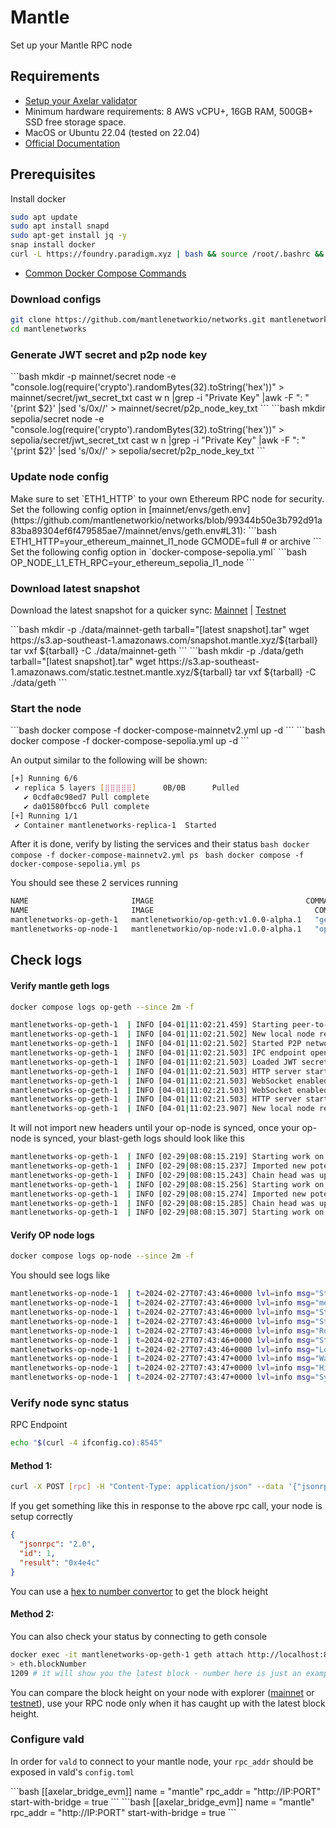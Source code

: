 # Mantle


Set up your Mantle RPC node

## Requirements

- [Setup your Axelar validator](/validator/setup)
- Minimum hardware requirements: 8 AWS vCPU+, 16GB RAM, 500GB+ SSD free storage space.
- MacOS or Ubuntu 22.04 (tested on 22.04)
- [Official Documentation](https://github.com/mantlenetworkio/networks/blob/main/run-node-mainnet.md)

## Prerequisites

Install docker
```bash
sudo apt update
sudo apt install snapd
sudo apt-get install jq -y
snap install docker
curl -L https://foundry.paradigm.xyz | bash && source /root/.bashrc && foundryup
```
- [Common Docker Compose Commands](./optimism#common-node-operations)

### Download configs

```bash
git clone https://github.com/mantlenetworkio/networks.git mantlenetworks
cd mantlenetworks
```

### Generate JWT secret and p2p node key

<tabs>
    <tab-item title="Mainnet">
        ```bash
        mkdir -p mainnet/secret
        node -e "console.log(require('crypto').randomBytes(32).toString('hex'))" > mainnet/secret/jwt_secret_txt
        cast w n |grep -i "Private Key" |awk -F ": " '{print $2}' |sed 's/0x//' > mainnet/secret/p2p_node_key_txt
        ```
    </tab-item>
    <tab-item title="Testnet">
        ```bash
        mkdir sepolia/secret
        node -e "console.log(require('crypto').randomBytes(32).toString('hex'))" > sepolia/secret/jwt_secret_txt
        cast w n |grep -i "Private Key" |awk -F ": " '{print $2}' |sed 's/0x//' > sepolia/secret/p2p_node_key_txt
        ```
    </tab-item>
</tabs>

### Update node config

<Callout type="warning" emoji="⚠️">
  Make sure to set `ETH1_HTTP` to your own Ethereum RPC node for security.
</Callout>

<tabs>
    <tab-item title="Mainnet">
        Set the following config option in [mainnet/envs/geth.env](https://github.com/mantlenetworkio/networks/blob/99344b50e3b792d91a83ba89304ef6f479585ae7/mainnet/envs/geth.env#L31):
        ```bash
        ETH1_HTTP=your_ethereum_mainnet_l1_node
        GCMODE=full # or archive
        ```
    </tab-item>
    <tab-item title="Testnet">
        Set the following config option in `docker-compose-sepolia.yml`
        ```bash
        OP_NODE_L1_ETH_RPC=your_ethereum_sepolia_l1_node
        ```
    </tab-item>
</tabs>

### Download latest snapshot

Download the latest snapshot for a quicker sync: [Mainnet](https://github.com/mantlenetworkio/networks/blob/main/run-node-mainnetv2.md) | [Testnet](https://github.com/mantlenetworkio/networks/blob/main/run-node-sepolia.md)

<tabs>
    <tab-item title="Mainnet">
        ```bash
        mkdir -p ./data/mainnet-geth
        tarball="[latest snapshot].tar"
        wget https://s3.ap-southeast-1.amazonaws.com/snapshot.mantle.xyz/${tarball}
        tar vxf ${tarball} -C ./data/mainnet-geth
        ```
        </tab-item>
        <tab-item title="Testnet">
        ```bash
        mkdir -p ./data/geth
        tarball="[latest snapshot].tar"
        wget https://s3.ap-southeast-1.amazonaws.com/static.testnet.mantle.xyz/${tarball}
        tar vxf ${tarball} -C ./data/geth
        ```
    </tab-item>
</tabs>

### Start the node

<tabs>
    <tab-item title="Mainnet">
        ```bash
        docker compose -f docker-compose-mainnetv2.yml up -d
        ```
    </tab-item>
    <tab-item title="Testnet">
        ```bash
        docker compose -f docker-compose-sepolia.yml up -d
        ```
    </tab-item>
</tabs>

An output similar to the following will be shown:
```bash
[+] Running 6/6
 ✔ replica 5 layers [⣿⣿⣿⣿⣿]      0B/0B      Pulled
   ✔ 0cdfa0c98ed7 Pull complete
   ✔ da01580fbcc6 Pull complete
[+] Running 1/1
 ✔ Container mantlenetworks-replica-1  Started
```

After it is done, verify by listing the services and their status
<tabs>
    <tab-item title="Mainnet">
        ```bash
        docker compose -f docker-compose-mainnetv2.yml ps
        ```
    </tab-item>
    <tab-item title="Testnet">
        ```bash
        docker compose -f docker-compose-sepolia.yml ps
        ```
    </tab-item>
</tabs>

You should see these 2 services running
```bash
NAME                       IMAGE                                  COMMAND             SERVICE             CREATED             STATUS              PORTS
NAME                       IMAGE                                    COMMAND                  SERVICE             CREATED             STATUS                          PORTS
mantlenetworks-op-geth-1   mantlenetworkio/op-geth:v1.0.0-alpha.1   "geth --datadir=/db …"   op-geth             7 minutes ago       Up 7 minutes                    0.0.0.0:8545-8546->8545-8546/tcp, :::8545-8546->8545-8546/tcp, 0.0.0.0:8551->8551/tcp, :::8551->8551/tcp, 30303/tcp, 30303/udp
mantlenetworks-op-node-1   mantlenetworkio/op-node:v1.0.0-alpha.1   "op-node"                op-node             7 minutes ago       Up 7 minutes
```

## Check logs

#### Verify mantle geth logs

```bash
docker compose logs op-geth --since 2m -f
```

```bash
mantlenetworks-op-geth-1  | INFO [04-01|11:02:21.459] Starting peer-to-peer node               instance=Geth/v0.1.0-unstable-e1c72d53-20240312/linux-amd64/go1.20.14
mantlenetworks-op-geth-1  | INFO [04-01|11:02:21.502] New local node record                    seq=1,711,969,341,501 id=d90665a63ea4440a ip=127.0.0.1 udp=30300 tcp=30300
mantlenetworks-op-geth-1  | INFO [04-01|11:02:21.502] Started P2P networking                   self=enode://904642693e46d2f64234e635d4b3777e23d9227920ea27eaf62d76387eee2ecfe3a1c8881f2cc71b1c68b2e148a6215fc9e4c361b285f1bec9c5f0e92978e408@127.0.0.1:30300
mantlenetworks-op-geth-1  | INFO [04-01|11:02:21.503] IPC endpoint opened                      url=/db/geth.ipc
mantlenetworks-op-geth-1  | INFO [04-01|11:02:21.503] Loaded JWT secret file                   path=/secret/jwt_secret_txt crc32=0x61dfbe40
mantlenetworks-op-geth-1  | INFO [04-01|11:02:21.503] HTTP server started                      endpoint=[::]:8545 auth=false prefix= cors=* vhosts=*
mantlenetworks-op-geth-1  | INFO [04-01|11:02:21.503] WebSocket enabled                        url=ws://[::]:8546
mantlenetworks-op-geth-1  | INFO [04-01|11:02:21.503] WebSocket enabled                        url=ws://[::]:8551
mantlenetworks-op-geth-1  | INFO [04-01|11:02:21.503] HTTP server started                      endpoint=[::]:8551 auth=true  prefix= cors=localhost vhosts=*
mantlenetworks-op-geth-1  | INFO [04-01|11:02:23.907] New local node record                    seq=1,711,969,341,502 id=d90665a63ea4440a ip=65.108.239.113 udp=30300 tcp=30300
```
It will not import new headers until your op-node is synced, once your op-node is synced, your blast-geth logs should look like this

```bash
mantlenetworks-op-geth-1  | INFO [02-29|08:08:15.219] Starting work on payload                 id=0x48323feb74b0d35a
mantlenetworks-op-geth-1  | INFO [02-29|08:08:15.237] Imported new potential chain segment     number=3083 hash=96c535..584bd5 blocks=1 txs=1 mgas=0.047 elapsed=16.962ms    mgasps=2.768 age=1mo3w1d snapdiffs=606.60KiB triedirty=0.00B
mantlenetworks-op-geth-1  | INFO [02-29|08:08:15.243] Chain head was updated                   number=3083 hash=96c535..584bd5 root=52730a..6a9c02 elapsed=5.42431ms   age=1mo3w1d
mantlenetworks-op-geth-1  | INFO [02-29|08:08:15.256] Starting work on payload                 id=0x180234ae531457a1
mantlenetworks-op-geth-1  | INFO [02-29|08:08:15.274] Imported new potential chain segment     number=3084 hash=9687bc..de7e94 blocks=1 txs=1 mgas=0.047 elapsed=16.911ms    mgasps=2.776 age=1mo3w1d snapdiffs=606.78KiB triedirty=0.00B
mantlenetworks-op-geth-1  | INFO [02-29|08:08:15.285] Chain head was updated                   number=3084 hash=9687bc..de7e94 root=8081fb..43e327 elapsed=10.075637ms age=1mo3w1d
mantlenetworks-op-geth-1  | INFO [02-29|08:08:15.307] Starting work on payload                 id=0x44c95802c3652dbd
```


#### Verify OP node logs

```bash
docker compose logs op-node --since 2m -f
```
You should see logs like

```bash
mantlenetworks-op-node-1  | t=2024-02-27T07:43:46+0000 lvl=info msg="Starting JSON-RPC server"
mantlenetworks-op-node-1  | t=2024-02-27T07:43:46+0000 lvl=info msg="metrics disabled"
mantlenetworks-op-node-1  | t=2024-02-27T07:43:46+0000 lvl=info msg="Starting execution engine driver"
mantlenetworks-op-node-1  | t=2024-02-27T07:43:46+0000 lvl=info msg="Starting driver"                   sequencerEnabled=false sequencerStopped=false
mantlenetworks-op-node-1  | t=2024-02-27T07:43:46+0000 lvl=info msg="Rollup node started"
mantlenetworks-op-node-1  | t=2024-02-27T07:43:46+0000 lvl=info msg="State loop started"
mantlenetworks-op-node-1  | t=2024-02-27T07:43:46+0000 lvl=info msg="Loaded current L2 heads"           unsafe=0x26a1c0faad7b041f34569a1bb383f00ab74b335883a44bed53e9f41ced5fd906:0 safe=0x26a1c0faad7b041f34569a1bb383f00ab74b335883a44bed53e9f41ced5fd906:0 finalized=0x26a1c0faad7b041f34569a1bb383f00ab74b335883a44bed53e9f41ced5fd906:0 unsafe_origin=0x17728cf4d8e0b4f292d2390a869fd7c632d39e72efb00ca3462b4387c6aa2437:5044255 safe_origin=0x17728cf4d8e0b4f292d2390a869fd7c632d39e72efb00ca3462b4387c6aa2437:5044255
mantlenetworks-op-node-1  | t=2024-02-27T07:43:47+0000 lvl=info msg="Walking back L1Block by number"    curr=0x17728cf4d8e0b4f292d2390a869fd7c632d39e72efb00ca3462b4387c6aa2437:5044255 next=0x17728cf4d8e0b4f292d2390a869fd7c632d39e72efb00ca3462b4387c6aa2437:5044255 l2block=0x26a1c0faad7b041f34569a1bb383f00ab74b335883a44bed53e9f41ced5fd906:0
mantlenetworks-op-node-1  | t=2024-02-27T07:43:47+0000 lvl=info msg="Hit finalized L2 head, returning immediately" unsafe=0x26a1c0faad7b041f34569a1bb383f00ab74b335883a44bed53e9f41ced5fd906:0 safe=0x26a1c0faad7b041f34569a1bb383f00ab74b335883a44bed53e9f41ced5fd906:0 finalized=0x26a1c0faad7b041f34569a1bb383f00ab74b335883a44bed53e9f41ced5fd906:0 unsafe_origin=0x17728cf4d8e0b4f292d2390a869fd7c632d39e72efb00ca3462b4387c6aa2437:5044255 safe_origin=0x17728cf4d8e0b4f292d2390a869fd7c632d39e72efb00ca3462b4387c6aa2437:5044255
mantlenetworks-op-node-1  | t=2024-02-27T07:43:47+0000 lvl=info msg="Sync progress"                     reason="reset derivation work" l2_finalized=0x26a1c0faad7b041f34569a1bb383f00ab74b335883a44bed53e9f41ced5fd906:0 l2_safe=0x26a1c0faad7b041f34569a1bb383f00ab74b335883a44bed53e9f41ced5fd906:0 l2_unsafe=0x26a1c0faad7b041f34569a1bb383f00ab74b335883a44bed53e9f41ced5fd906:0 l2_engineSyncTarget=0x26a1c0faad7b041f34569a1bb383f00ab74b335883a44bed53e9f41ced5fd906:0 l2_time=1,704,686,688 l1_derived=0x17728cf4d8e0b4f292d2390a869fd7c632d39e72efb00ca3462b4387c6aa2437:5044255
```

### Verify node sync status

RPC Endpoint
```bash
echo "$(curl -4 ifconfig.co):8545"
```

#### Method 1:
```bash
curl -X POST [rpc] -H "Content-Type: application/json" --data '{"jsonrpc":"2.0","method":"eth_blockNumber","params":[],"id":1}' | jq
```

If you get something like this in response to the above rpc call, your node is setup correctly
```json
{
  "jsonrpc": "2.0",
  "id": 1,
  "result": "0x4e4c"
}
```
You can use a [hex to number convertor](https://www.binaryhexconverter.com/hex-to-decimal-converter) to get the block height

#### Method 2:
You can also check your status by connecting to geth console

```bash
docker exec -it mantlenetworks-op-geth-1 geth attach http://localhost:8545
> eth.blockNumber
1209 # it will show you the latest block - number here is just an example
```

You can compare the block height on your node with explorer ([mainnet](https://explorer.mantle.xyz) or [testnet](https://explorer.testnet.mantle.xyz)),
use your RPC node only when it has caught up with the latest block height.

### Configure vald

In order for `vald` to connect to your mantle node, your `rpc_addr` should be exposed in
vald's `config.toml`

<tabs>
    <tab-item title="Mainnet">
        ```bash
        [[axelar_bridge_evm]]
        name = "mantle"
        rpc_addr = "http://IP:PORT"
        start-with-bridge = true
        ```
    </tab-item>
    <tab-item title="Testnet">
        ```bash
        [[axelar_bridge_evm]]
        name = "mantle"
        rpc_addr = "http://IP:PORT"
        start-with-bridge = true
        ```
    </tab-item>
</tabs>